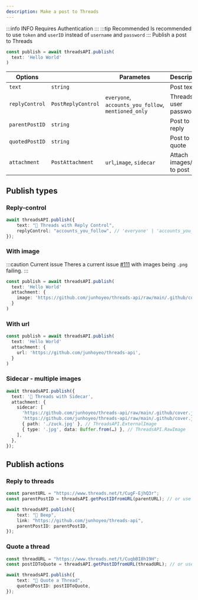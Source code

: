 ```yaml
---
description: Make a post to Threads
---
```


:::info INFO
Requires Authentication
:::
:::tip Recommended
Is recommended to use `token` and `userID` instead of `username` and `password`
:::
Publish a post to Threads

```typescript
const publish = await threadsAPI.publish(
  text: 'Hello World'
)
```

| **Options**    |                    | **Parametes**                                       | **Description**            |
| -------------- | ------------------ | --------------------------------------------------- | -------------------------- |
| `text`         | `string`           |                                                     | Post text                  |
| `replyControl` | `PostReplyControl` | `everyone`, `accounts_you_follow`, `mentioned_only` | Threads user password      |
| `parentPostID` | `string`           |                                                     | Post to reply              |
| `quotedPostID` | `string`           |                                                     | Post to quote              |
| `attachment`   | `PostAttachment`   | `url`,`image`, `sidecar`                            | Attach images/urls to post |

## Publish types

### Reply-control

```typescript
await threadsAPI.publish({
	text: "🤖 Threads with Reply Control",
	replyControl: "accounts_you_follow", // 'everyone' | 'accounts_you_follow' | 'mentioned_only'
});
```

### With image

:::caution Current issue
Theres a current issue [#111](https://github.com/junhoyeo/threads-api/issues/111) with images being `.png` failing.
:::

```typescript
const publish = await threadsAPI.publish(
  text: 'Hello World'
  attachment: {
    image: 'https://github.com/junhoyeo/threads-api/raw/main/.github/cover.jpg',
  }
)
```

### With url

```typescript
const publish = await threadsAPI.publish(
  text: 'Hello World'
  attachment: {
    url: 'https://github.com/junhoyeo/threads-api',
  }
)
```

### Sidecar - multiple images

```typescript
await threadsAPI.publish({
  text: '🤖 Threads with Sidecar',
  attachment: {
    sidecar: [
      'https://github.com/junhoyeo/threads-api/raw/main/.github/cover.jpg',
      'https://github.com/junhoyeo/threads-api/raw/main/.github/cover.jpg',
      { path: './zuck.jpg' }, // ThreadsAPI.ExternalImage
      { type: '.jpg', data: Buffer.from(…) }, // ThreadsAPI.RawImage
    ],
  },
});
```

## Publish actions

### Reply to threads

```typescript
const parentURL = "https://www.threads.net/t/CugF-EjhQ3r";
const parentPostID = threadsAPI.getPostIDfromURL(parentURL); // or use `getPostIDfromThreadID`

await threadsAPI.publish({
	text: "🤖 Beep",
	link: "https://github.com/junhoyeo/threads-api",
	parentPostID: parentPostID,
});
```

### Quote a thread

```typescript
const threadURL = "https://www.threads.net/t/CuqbBI8h19H";
const postIDToQuote = threadsAPI.getPostIDfromURL(threadURL); // or use `getPostIDfromThreadID`

await threadsAPI.publish({
	text: "🤖 Quote a Thread",
	quotedPostID: postIDToQuote,
});
```
